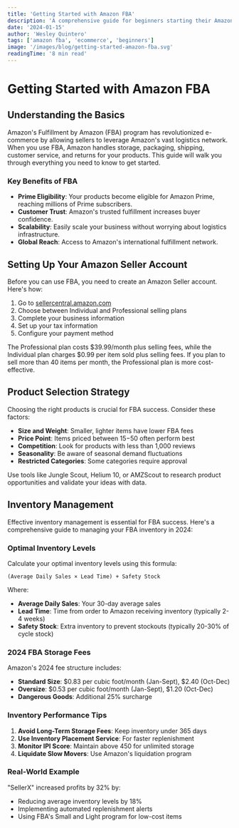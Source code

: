 ```yaml
---
title: 'Getting Started with Amazon FBA'
description: 'A comprehensive guide for beginners starting their Amazon FBA journey'
date: '2024-01-15'
author: 'Wesley Quintero'
tags: ['amazon fba', 'ecommerce', 'beginners']
image: '/images/blog/getting-started-amazon-fba.svg'
readingTime: '8 min read'
---
```


# Getting Started with Amazon FBA

## Understanding the Basics

Amazon's Fulfillment by Amazon (FBA) program has revolutionized e-commerce by allowing sellers to leverage Amazon's vast logistics network. When you use FBA, Amazon handles storage, packaging, shipping, customer service, and returns for your products. This guide will walk you through everything you need to know to get started.

### Key Benefits of FBA

- **Prime Eligibility**: Your products become eligible for Amazon Prime, reaching millions of Prime subscribers.
- **Customer Trust**: Amazon's trusted fulfillment increases buyer confidence.
- **Scalability**: Easily scale your business without worrying about logistics infrastructure.
- **Global Reach**: Access to Amazon's international fulfillment network.

## Setting Up Your Amazon Seller Account

Before you can use FBA, you need to create an Amazon Seller account. Here's how:

1. Go to [sellercentral.amazon.com](https://sellercentral.amazon.com)
2. Choose between Individual and Professional selling plans
3. Complete your business information
4. Set up your tax information
5. Configure your payment method

The Professional plan costs $39.99/month plus selling fees, while the Individual plan charges $0.99 per item sold plus selling fees. If you plan to sell more than 40 items per month, the Professional plan is more cost-effective.

## Product Selection Strategy

Choosing the right products is crucial for FBA success. Consider these factors:

- **Size and Weight**: Smaller, lighter items have lower FBA fees
- **Price Point**: Items priced between $15-$50 often perform best
- **Competition**: Look for products with less than 1,000 reviews
- **Seasonality**: Be aware of seasonal demand fluctuations
- **Restricted Categories**: Some categories require approval

Use tools like Jungle Scout, Helium 10, or AMZScout to research product opportunities and validate your ideas with data.

## Inventory Management

Effective inventory management is essential for FBA success. Here's a comprehensive guide to managing your FBA inventory in 2024:

### Optimal Inventory Levels

Calculate your optimal inventory levels using this formula:

`(Average Daily Sales × Lead Time) + Safety Stock`

Where:

- **Average Daily Sales**: Your 30-day average sales
- **Lead Time**: Time from order to Amazon receiving inventory (typically 2-4 weeks)
- **Safety Stock**: Extra inventory to prevent stockouts (typically 20-30% of cycle stock)

### 2024 FBA Storage Fees

Amazon's 2024 fee structure includes:

- **Standard Size**: $0.83 per cubic foot/month (Jan-Sept), $2.40 (Oct-Dec)
- **Oversize**: $0.53 per cubic foot/month (Jan-Sept), $1.20 (Oct-Dec)
- **Dangerous Goods**: Additional 25% surcharge

### Inventory Performance Tips

1. **Avoid Long-Term Storage Fees**: Keep inventory under 365 days
2. **Use Inventory Placement Service**: For faster replenishment
3. **Monitor IPI Score**: Maintain above 450 for unlimited storage
4. **Liquidate Slow Movers**: Use Amazon's liquidation program

### Real-World Example

"SellerX" increased profits by 32% by:

- Reducing average inventory levels by 18%
- Implementing automated replenishment alerts
- Using FBA's Small and Light program for low-cost items
